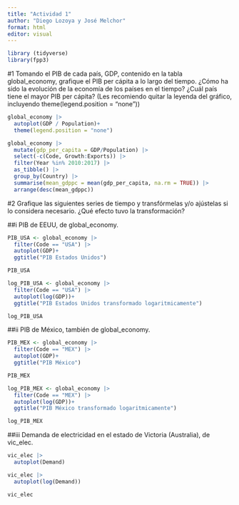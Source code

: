 ```yaml
---
title: "Actividad 1"
author: "Diego Lozoya y José Melchor"
format: html
editor: visual
---
```


```r
library (tidyverse)
library(fpp3)
```

#1
Tomando el PIB de cada país, GDP, contenido en la tabla global_economy, grafique el PIB per cápita a lo largo del tiempo. ¿Cómo ha sido la evolución de la economía de los países en el tiempo? ¿Cuál país tiene el mayor PIB per cápita? (Les recomiendo quitar la leyenda del gráfico, incluyendo theme(legend.position = "none"))

```r
global_economy |> 
  autoplot(GDP / Population)+
  theme(legend.position = "none")
```

```r
global_economy |> 
  mutate(gdp_per_capita = GDP/Population) |> 
  select(-c(Code, Growth:Exports)) |> 
  filter(Year %in% 2010:2017) |>
  as_tibble() |> 
  group_by(Country) |> 
  summarise(mean_gdppc = mean(gdp_per_capita, na.rm = TRUE)) |> 
  arrange(desc(mean_gdppc))
```

#2
Grafique las siguientes series de tiempo y transfórmelas y/o ajústelas si lo considera necesario. ¿Qué efecto tuvo la transformación?

##i
PIB de EEUU, de global_economy.

```r
PIB_USA <- global_economy |> 
  filter(Code == "USA") |> 
  autoplot(GDP)+
  ggtitle("PIB Estados Unidos")

PIB_USA
```

```r
log_PIB_USA <- global_economy |> 
  filter(Code == "USA") |> 
  autoplot(log(GDP))+
  ggtitle("PIB Estados Unidos transformado logaritmicamente")

log_PIB_USA
```

##ii
PIB de México, también de global_economy.

```r
PIB_MEX <- global_economy |> 
  filter(Code == "MEX") |> 
  autoplot(GDP)+
  ggtitle("PIB México")

PIB_MEX
```

```r
log_PIB_MEX <- global_economy |> 
  filter(Code == "MEX") |> 
  autoplot(log(GDP))+
  ggtitle("PIB México transformado logaritmicamente")

log_PIB_MEX
```

##iii
Demanda de electricidad en el estado de Victoria (Australia), de vic_elec.

```r
vic_elec |>
  autoplot(Demand)
```

```r
vic_elec |>
  autoplot(log(Demand))
```
```r
vic_elec
```

